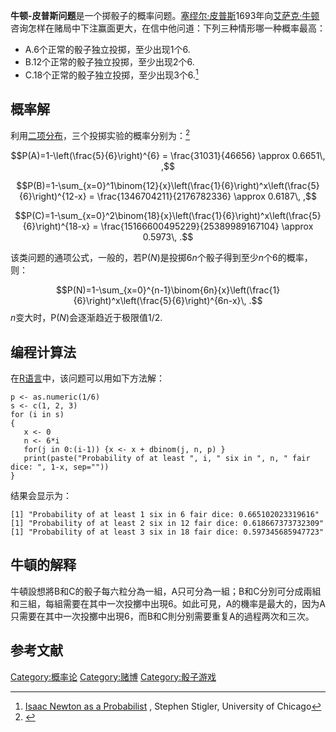 '''牛顿-皮普斯问题'''是一个掷骰子的概率问题。[[塞缪尔·皮普斯|塞缪尔·皮普斯]]1693年向[[艾萨克·牛顿|艾萨克·牛顿]]咨询怎样在赌局中下注赢面更大，在信中他问道：下列三种情形哪一种概率最高：
*A.6个正常的骰子独立投掷，至少出现1个6.
*B.12个正常的骰子独立投掷，至少出现2个6.
*C.18个正常的骰子独立投掷，至少出现3个6.<ref>[http://galton.uchicago.edu/faculty/stigler/pubs/IsaacNewtonProb-final.html Isaac Newton as a Probabilist] {{webarchive|url=https://web.archive.org/web/20070918230919/http://galton.uchicago.edu/faculty/stigler/pubs/IsaacNewtonProb-final.html |date=2007-09-18 }}, Stephen Stigler, University of Chicago</ref>

== 概率解 ==
利用[[二项分布|二项分布]]，三个投掷实验的概率分别为：<ref name="wolfram">{{MathWorld|urlname=Newton-PepysProblem |title=Newton-Pepys Problem}}</ref>

:<math>P(A)=1-\left(\frac{5}{6}\right)^{6} = \frac{31031}{46656} \approx 0.6651\, ,</math>

:<math>P(B)=1-\sum_{x=0}^1\binom{12}{x}\left(\frac{1}{6}\right)^x\left(\frac{5}{6}\right)^{12-x}
= \frac{1346704211}{2176782336} \approx 0.6187\, ,</math>

:<math>P(C)=1-\sum_{x=0}^2\binom{18}{x}\left(\frac{1}{6}\right)^x\left(\frac{5}{6}\right)^{18-x}
= \frac{15166600495229}{25389989167104} \approx 0.5973\, .</math>

该类问题的通项公式，一般的，若P(''N'')是投掷6''n''个骰子得到至少''n''个6的概率，则：
:<math>P(N)=1-\sum_{x=0}^{n-1}\binom{6n}{x}\left(\frac{1}{6}\right)^x\left(\frac{5}{6}\right)^{6n-x}\, .</math>
''n''变大时，P(''N'')会逐渐趋近于极限值1/2.
== 编程计算法 ==
在[[R语言|R语言]]中，该问题可以用如下方法解：

<syntaxhighlight lang = "rsplus">
p <- as.numeric(1/6)
s <- c(1, 2, 3)
for (i in s)
{
   x <- 0
   n <- 6*i
   for(j in 0:(i-1)) {x <- x + dbinom(j, n, p) }
   print(paste("Probability of at least ", i, " six in ", n, " fair dice: ", 1-x, sep=""))
}
</syntaxhighlight>

结果会显示为：
<syntaxhighlight lang = "rsplus">
[1] "Probability of at least 1 six in 6 fair dice: 0.665102023319616"
[1] "Probability of at least 2 six in 12 fair dice: 0.618667373732309"
[1] "Probability of at least 3 six in 18 fair dice: 0.597345685947723"
</syntaxhighlight>

== 牛頓的解释 ==

牛頓設想將B和C的骰子每六粒分為一組，A只可分為一組；B和C分別可分成兩組和三組，每組需要在其中一次投擲中出現6。如此可見，A的機率是最大的，因为A只需要在其中一次投擲中出現6，而B和C則分别需要重复A的過程两次和三次。

==参考文献==
{{reflist}}

[[Category:概率论|Category:概率论]]
[[Category:赌博|Category:赌博]]
[[Category:骰子游戏|Category:骰子游戏]]